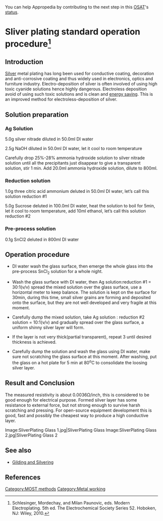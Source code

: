 {{MOST}}
[[Category:MOST methods]]
[[Category:Metal working]]

{{Statusboxtop}}
{{status-prototype}}
{{status-verified|[[MOST]]}}
You can help Appropedia by contributing to the next step in this [[OSAT]]'s [[:Category:Status|status]].
{{boxbottom}}
=Sliver plating standard operation procedure<ref>
Schlesinger, Mordechay, and Milan Paunovic, eds. Modern Electroplating. 5th ed. The Electrochemical Society Series 52. Hoboken, NJ: Wiley, 2010.
</ref>=

==Introduction==

[[Silver]] metal plating has long been used for conductive coating, decoration and anti-corrosive coating and thus widely used in electronics, optics and furniture industry. Electro-deposition of silver is often involved of using high toxic cyanide solutions hence highly dangerous. Electroless deposition avoid of using such toxic solutions and is clean and [[energy saving]]. This is an improved method for electroless-deposition of silver.

==Solution preparation==

===Ag Solution===

5.0g silver nitrade diluted in 50.0ml DI water

2.5g NaOH diluted in 50.0ml DI water, let it cool to room temperature

Carefully drop 25%-28% ammonia hydroxide solution to silver nitrade solution until all the precipitants just disappear to give a transparent solution, stir 1 min. Add 20.0ml ammonia hydroxide solution, dilute to 800ml.

===Reduction solution===

1.0g three citric acid ammonium deluted in 50.0ml DI water, let’s call this solution reduction #1

5.0g Sucrose deluted in 100.0ml DI water, heat the solution to boil for 5min, let it cool to room temperature, add 10ml ethanol, let’s call this solution reduction #2

===Pre-process solution ===

0.1g SnCl2 deluted in 800ml DI water

==Operation procedure==

* DI water wash the glass surface, then emerge the whole glass into the pre-process SnCl<sub>2</sub> solution for a whole night.

* Wash the glass surface with DI water, then Ag solution:reduction #1 = 30:1(v/v) spread the mixed solution over the glass surface, use a horizontal meter to keep balance. The solution is kept on the surface for 30min, during this time, small silver grains are forming and deposited onto the 	surface, but they are not well developed and very fragile at this moment.

* Carefully dump the mixed solution,  take Ag solution : reduction #2 solution = 10:1(v/v) and gradually spread over the glass surface, a uniform shinny silver layer will form.

* If the layer is not very thick(partial transparent), repeat 3 until desired thickness is achieved.

* Carefully dump the solution and wash the glass using DI water, make sure not scratching the glass surface at this moment. After washing, put the glass on a hot plate for 5 min at 80<sup>o</sup>C to consolidate the loosing silver layer.


==Result and Conclusion==

The measured resistivity is about 0.0036Ω/inch, this is considered to be good enough for electrical purpose. Formed silver layer has some resistance to external force, but not strong enough to survive harsh scratching and pressing. For open-source equipment development this is good, fast and possibly the cheapest way to produce a high conductive layer.
<gallery>
Image:SliverPlating Glass 1.jpg|SliverPlating Glass
Image:SliverPlating Glass 2.jpg|SliverPlating Glass 2
</gallery>

==See also==
* [[Gilding and Silvering]]

== References ==
<references/>